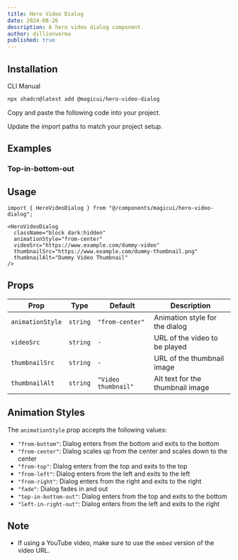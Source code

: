 ```yaml
---
title: Hero Video Dialog
date: 2024-08-26
description: A hero video dialog component.
author: dillionverma
published: true
---
```


<ComponentPreview name="hero-video-dialog-demo" />

## Installation

<Tabs defaultValue="cli">

<TabsList>
  <TabsTrigger value="cli">CLI</TabsTrigger>
  <TabsTrigger value="manual">Manual</TabsTrigger>
</TabsList>
<TabsContent value="cli">

```bash
npx shadcn@latest add @magicui/hero-video-dialog
```

</TabsContent>

<TabsContent value="manual">

<Steps>

<Step>Copy and paste the following code into your project.</Step>

<ComponentSource name="hero-video-dialog" />

<Step>Update the import paths to match your project setup.</Step>

</Steps>

</TabsContent>

</Tabs>

## Examples

### Top-in-bottom-out

<ComponentPreview name="hero-video-dialog-demo-top-in-bottom-out" />

## Usage

```tsx
import { HeroVideoDialog } from "@/components/magicui/hero-video-dialog";
```

```tsx
<HeroVideoDialog
  className="block dark:hidden"
  animationStyle="from-center"
  videoSrc="https://www.example.com/dummy-video"
  thumbnailSrc="https://www.example.com/dummy-thumbnail.png"
  thumbnailAlt="Dummy Video Thumbnail"
/>
```

## Props

| Prop             | Type     | Default             | Description                      |
| ---------------- | -------- | ------------------- | -------------------------------- |
| `animationStyle` | `string` | `"from-center"`     | Animation style for the dialog   |
| `videoSrc`       | `string` | `-`                 | URL of the video to be played    |
| `thumbnailSrc`   | `string` | `-`                 | URL of the thumbnail image       |
| `thumbnailAlt`   | `string` | `"Video thumbnail"` | Alt text for the thumbnail image |

## Animation Styles

The `animationStyle` prop accepts the following values:

- `"from-bottom"`: Dialog enters from the bottom and exits to the bottom
- `"from-center"`: Dialog scales up from the center and scales down to the center
- `"from-top"`: Dialog enters from the top and exits to the top
- `"from-left"`: Dialog enters from the left and exits to the left
- `"from-right"`: Dialog enters from the right and exits to the right
- `"fade"`: Dialog fades in and out
- `"top-in-bottom-out"`: Dialog enters from the top and exits to the bottom
- `"left-in-right-out"`: Dialog enters from the left and exits to the right

## Note

- If using a YouTube video, make sure to use the `embed` version of the video URL.
